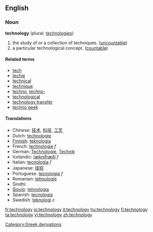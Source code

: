 ==English==
===Noun===
'''technology''' (plural: [[technologies]])

# the study of or a collection of techniques. ([[uncountable]])
# a particular technological concept. ([[countable]])

====Related terms====
*[[tech]]
*[[techie]]
*[[technical]]
*[[technique]]
*[[techno]], [[techno-]]
*[[technological]]
*[[technology transfer]]
*[[techno geek]]

====Translations====
*Chinese: [[技术]], [[科技]], [[工艺]]
*Dutch: [[technologie]]
*[[Finnish]]: [[teknologia]]
*French: [[technologie]] ''f''
*German: [[Technologie]], [[Technik]]
*Icelandic: [[tæknifræði]] ''f'' 
*Italian: [[tecnologia]] ''f''
*Japanese: [[技術]]
*Portuguese: [[tecnologia]] ''f''
*Romanian: [[tehnologie]]
*Sindhi: {{SDchar|ٽيڪِنِيڀِياسُ}}
*[[Slovio]]: [[tehnologia]]
*Spanish: [[tecnología]]
*Swedish: [[teknologi]] ''c''
[[Category:Greek derivations]]

[[fr:technology]]
[[io:technology]]
[[it:technology]]
[[hu:technology]]
[[fi:technology]]
[[ta:technology]]
[[vi:technology]]
[[zh:technology]]